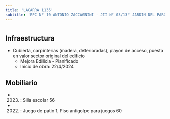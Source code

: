 ```yaml
---
title: 'LACARRA 1135'
subtitle: 'EPC N° 10 ANTONIO ZACCAGNINI - JII N° 03/13° JARDIN DEL PARQUE'
---
```


#
## Infraestructura

* Cubierta, carpinterias (madera, deterioradas), playon de acceso, puesta en valor sector original del edificio 
    + Mejora Edilicia - Planificado 
    + Inicio de obra: 22/4/2024 






## Mobiliario

*  (2023) : Silla escolar 56 

*  (2022) : Juego de patio 1, Piso antigolpe para juegos 60 



